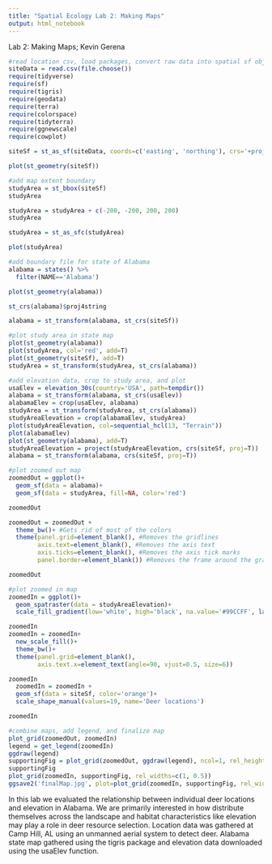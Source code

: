 ---
title: "Spatial Ecology Lab 2: Making Maps"
output: html_notebook
---
Lab 2: Making Maps; Kevin Gerena

```{r}
#read location csv, load packages, convert raw data into spatial sf object
siteData = read.csv(file.choose())
require(tidyverse)
require(sf)
require(tigris)
require(geodata)
require(terra)
require(colorspace)
require(tidyterra)
require(ggnewscale)
require(cowplot)

siteSf = st_as_sf(siteData, coords=c('easting', 'northing'), crs='+proj=utm +zone=16 +datum=NAD83 +units=m +no_defs +type=crs')

plot(st_geometry(siteSf))

#add map extent boundary
studyArea = st_bbox(siteSf)
studyArea

studyArea = studyArea + c(-200, -200, 200, 200)
studyArea

studyArea = st_as_sfc(studyArea)

plot(studyArea)
```
```{r}
#add boundary file for state of Alabama
alabama = states() %>% 
  filter(NAME=='Alabama')

plot(st_geometry(alabama))

st_crs(alabama)$proj4string

alabama = st_transform(alabama, st_crs(siteSf))
```

```{r}
#plot study area in state map
plot(st_geometry(alabama))
plot(studyArea, col='red', add=T)
plot(st_geometry(siteSf), add=T)
studyArea = st_transform(studyArea, st_crs(alabama))
```

```{r}
#add elevation data, crop to study area, and plot
usaElev = elevation_30s(country='USA', path=tempdir())
alabama = st_transform(alabama, st_crs(usaElev))
alabamaElev = crop(usaElev, alabama)
studyArea = st_transform(studyArea, st_crs(alabama))
studyAreaElevation = crop(alabamaElev, studyArea)
plot(studyAreaElevation, col=sequential_hcl(13, "Terrain"))
plot(alabamaElev)
plot(st_geometry(alabama), add=T)
studyAreaElevation = project(studyAreaElevation, crs(siteSf, proj=T))
alabama = st_transform(alabama, crs(siteSf, proj=T))
```

```{r}
#plot zoomed out map
zoomedOut = ggplot()+
  geom_sf(data = alabama)+
  geom_sf(data = studyArea, fill=NA, color='red')

zoomedOut

zoomedOut = zoomedOut +
  theme_bw()+ #Gets rid of most of the colors
  theme(panel.grid=element_blank(), #Removes the gridlines
        axis.text=element_blank(), #Removes the axis text
        axis.ticks=element_blank(), #Removes the axis tick marks
        panel.border=element_blank()) #Removes the frame around the graph

zoomedOut
```

```{r}
#plot zoomed in map
zoomedIn = ggplot()+
  geom_spatraster(data = studyAreaElevation)+
  scale_fill_gradient(low='white', high='black', na.value='#99CCFF', labs(fill='Elevation'))

zoomedIn
zoomedIn = zoomedIn+
  new_scale_fill()+
  theme_bw()+
  theme(panel.grid=element_blank(),
        axis.text.x=element_text(angle=90, vjust=0.5, size=6))

zoomedIn
  zoomedIn = zoomedIn +
  geom_sf(data = siteSf, color='orange')+
  scale_shape_manual(values=19, name='Deer locations')

zoomedIn
```

```{r}
#combine maps, add legend, and finalize map
plot_grid(zoomedOut, zoomedIn)
legend = get_legend(zoomedIn)
ggdraw(legend)
supportingFig = plot_grid(zoomedOut, ggdraw(legend), ncol=1, rel_heights = c(0.5, 1))
supportingFig
plot_grid(zoomedIn, supportingFig, rel_widths=c(1, 0.5))
ggsave2('finalMap.jpg', plot=plot_grid(zoomedIn, supportingFig, rel_widths=c(1, 1)), width=5, height=4, units='in', dpi=300)
```
In this lab we evaluated the relationship between individual deer locations and elevation in Alabama. We are primarily interested in how distribute themselves across the landscape and habitat characteristics like elevation may play a role in deer resource selection. Location data was gathered at Camp Hill, AL using an unmanned aerial system to detect deer. Alabama state map gathered using the tigris package and elevation data downloaded using the usaElev function.

